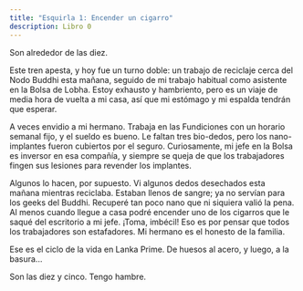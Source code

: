 ```yaml
---
title: "Esquirla 1: Encender un cigarro"
description: Libro 0
---
```


Son alrededor de las diez.

Este tren apesta, y hoy fue un turno doble: un trabajo de reciclaje cerca del Nodo Buddhi esta mañana, seguido de mi trabajo habitual como asistente en la Bolsa de Lobha. Estoy exhausto y hambriento, pero es un viaje de media hora de vuelta a mi casa, así que mi estómago y mi espalda tendrán que esperar.

A veces envidio a mi hermano. Trabaja en las Fundiciones con un horario semanal fijo, y el sueldo es bueno. Le faltan tres bio-dedos, pero los nano-implantes fueron cubiertos por el seguro. Curiosamente, mi jefe en la Bolsa es inversor en esa compañía, y siempre se queja de que los trabajadores fingen sus lesiones para revender los implantes.

Algunos lo hacen, por supuesto. Vi algunos dedos desechados esta mañana mientras reciclaba. Estaban llenos de sangre; ya no servían para los geeks del Buddhi. Recuperé tan poco nano que ni siquiera valió la pena. Al menos cuando llegue a casa podré encender uno de los cigarros que le saqué del escritorio a mi jefe. ¡Toma, imbécil! Eso es por pensar que todos los trabajadores son estafadores. Mi hermano es el honesto de la familia.

Ese es el ciclo de la vida en Lanka Prime. De huesos al acero, y luego, a la basura...

Son las diez y cinco. Tengo hambre.

<div className="flex justify-center">
  <ShardButtons shardIndex={1} />
</div>